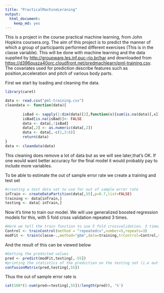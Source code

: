 ```yaml
---
title: "PracticalMachineLeraning"
output: 
  html_document: 
    keep_md: yes
---
```

This is a project in the course practical machine learning, from John Hopkins coursera.org. The aim of this project is to predict the manner of which a group of participants performed different exercises (This is in the classe variable). This will be done with machine learning and the data supplied by <http://groupware.les.inf.puc-rio.br/har> and downloaded from
<https://d396qusza40orc.cloudfront.net/predmachlearn/pml-training.csv>. The covariates used for prediction describe features such as position,acceleration and pitch of various body parts.

First we start by loading and cleaning the data.
```r
library(caret)

data <- read.csv("pml-training.csv")
cleandata <- function(data){
        
        isBad <- sapply(1:dim(data)[2],function(x){sum(is.na(data)[,x])>10 || levels(data[,x])[1]==""})
        isBad[is.na(isBad)]<- FALSE
        data <- data[,!isBad]
        data[,2] <- as.numeric(data[,2])
        data <- data[,-c(1,3:6)]
        return(data)
}
data <- cleandata(data)
```
This cleaning does remove a lot of data but as we will see later,that's OK. If one would want better accuracy for the final model it would probably pay to include more variables.

To be able to estimate the out of sample error rate we create a training and test set
```r
#creating a test data set to use for out of sample error rate
inTrain <- createDataPartition(data[,55],p=0.7,list=FALSE)
training <- data[inTrain,]
testing <- data[-inTrain,]
```

Now it's time to train our model. We will use generalized boosted regression models for this, with 5 fold cross validation repeated 3 times.
```r
#Here we tell the train function to use 5 fold crossvalidation, 3 times
Control <- trainControl(method = "repeatedcv",number=5,repeats=3)
modFit <- train(classe~.,method="gbm",data=training,trControl=Control,verbose=FALSE)
```
And the result of this can be viewed below
```r
#Getting the predicted values
pred <- predict(modFit,testing[,-55])
#printing the statistics of the prediction on the testing set (i.e out of sample error)
confusionMatrix(pred,testing[,55])
```

Thus the out of sample error rate is
```r
cat(100*(1-sum(pred==testing[,55])/length(pred)), '%')
```
